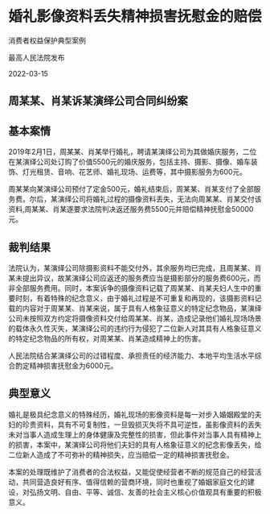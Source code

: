 # 婚礼影像资料丢失精神损害抚慰金的赔偿

消费者权益保护典型案例

最高人民法院发布

2022-03-15

  

## 周某某、肖某诉某演绎公司合同纠纷案

## 基本案情

2019年2月1日，周某某、肖某举行婚礼，聘请某演绎公司为其做婚庆服务，二位在某演绎公司处订购了价值5500元的婚庆服务，包括主持、摄影、摄像、婚车装饰、灯光租赁、音响、花艺师、婚礼现场、运费等，其中摄影服务为600元。

周某某向某演绎公司预付了定金500元，婚礼结束后，周某某、肖某支付了全部服务费。尔后，某演绎公司将婚礼过程的摄像资料丢失，无法向周某某、肖某交付该资料,周某某、肖某遂要求法院判决返还服务费5500元并赔偿精神抚慰金50000元。

## 裁判结果

法院认为，某演绎公司除摄影资料不能交付外，其余服务均已完成，且周某某、肖某未提出异议，故某演绎公司应返还的服务费应当是摄影部分的服务费600元，而非全部服务费用。同时，本案诉争的摄像资料记载了周某某、肖某夫妇人生中的重要时刻，有着特殊的纪念意义，由于婚礼过程是不可重复和再现的，该摄影资料记载的内容对于周某某、肖某来说，属于具有人格象征意义的特定纪念物品，某演绎公司未按照双方约定将摄像资料交付给周某某、肖某，造成记录他们婚礼现场场景的载体永久性灭失，某演绎公司的违约行为侵犯了二位新人对其具有人格象征意义的特定纪念物品的所有权，对周某某、肖某造成精神上的伤害。

人民法院结合某演绎公司的过错程度、承担责任的经济能力、本地平均生活水平综合酌定精神损害抚慰金为6000元。

## 典型意义

婚礼是极具纪念意义的特殊经历，婚礼现场的影像资料是每一对步入婚姻殿堂的夫妇的珍贵资料，具有不可复制性，一旦毁损灭失将不具可逆性，虽影像资料的丢失未对当事人造成生理上的身体健康及完整性的损害，但此事件对当事人具有精神上的损害，本案中，某演绎公司将他们夫妇的具有人格象征意义的纪念影像丢失，给二位新人造成了不可弥补的精神损失，应当赔偿一定的精神损害抚慰金。

本案的处理既维护了消费者的合法权益，又能促使经营者不断的规范自己的经营活动，共同营造良好有序、值得信赖的营商环境，同时也重视了婚姻家庭文化的建设，对弘扬文明、自由、平等、诚信、友善的社会主义核心价值观具有重要的积极意义。